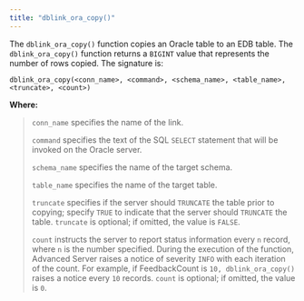 ```yaml
---
title: "dblink_ora_copy()"
---
```


<div id="dblink_ora_copy" class="registered_link"></div>


The `dblink_ora_copy()` function copies an Oracle table to an EDB table. The `dblink_ora_copy()` function returns a `BIGINT` value that represents the number of rows copied. The signature is:

``` text
dblink_ora_copy(<conn_name>, <command>, <schema_name>, <table_name>,
<truncate>, <count>)
```

**Where:**

> `conn_name` specifies the name of the link.
>
> `command` specifies the text of the SQL `SELECT` statement that will be invoked on the Oracle server.
>
> `schema_name` specifies the name of the target schema.
>
> `table_name` specifies the name of the target table.
>
> `truncate` specifies if the server should `TRUNCATE` the table prior to copying; specify `TRUE` to indicate that the server should `TRUNCATE` the table. `truncate` is optional; if omitted, the value is `FALSE`.
>
> `count` instructs the server to report status information every `n` record, where `n` is the number specified. During the execution of the function, Advanced Server raises a notice of severity `INFO` with each iteration of the count. For example, if FeedbackCount is `10, dblink_ora_copy()` raises a notice every `10` records. `count` is optional; if omitted, the value is `0`.
